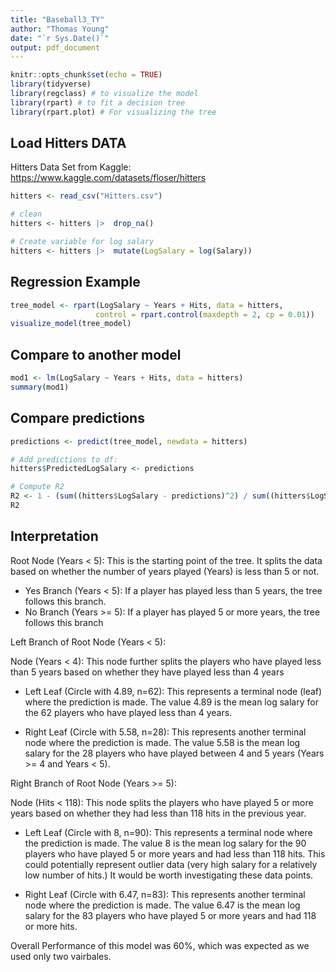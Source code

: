 ```yaml
---
title: "Baseball3_TY"
author: "Thomas Young"
date: "`r Sys.Date()`"
output: pdf_document
---
```


```r
knitr::opts_chunk$set(echo = TRUE)
library(tidyverse)
library(regclass) # to visualize the model
library(rpart) # to fit a decision tree
library(rpart.plot) # For visualizing the tree
```

## Load Hitters DATA

Hitters Data Set from Kaggle: <https://www.kaggle.com/datasets/floser/hitters>

```r
hitters <- read_csv("Hitters.csv")

# clean
hitters <- hitters |>  drop_na()

# Create variable for log salary 
hitters <- hitters |>  mutate(LogSalary = log(Salary))
```

## Regression Example

```r
tree_model <- rpart(LogSalary ~ Years + Hits, data = hitters, 
                   control = rpart.control(maxdepth = 2, cp = 0.01)) 
visualize_model(tree_model)
```

## Compare to another model

```r
mod1 <- lm(LogSalary ~ Years + Hits, data = hitters)
summary(mod1)
```

## Compare predictions

```r
predictions <- predict(tree_model, newdata = hitters) 

# Add predictions to df:
hitters$PredictedLogSalary <- predictions

# Compute R2
R2 <- 1 - (sum((hitters$LogSalary - predictions)^2) / sum((hitters$LogSalary - mean(hitters$LogSalary))^2))
R2
```

## Interpretation

Root Node (Years < 5): This is the starting point of the tree. It splits the data based on whether the number of years played (Years) is less than 5 or not.

- Yes Branch (Years < 5): If a player has played less than 5 years, the tree follows this branch.
- No Branch (Years >= 5): If a player has played 5 or more years, the tree follows this branch

Left Branch of Root Node (Years < 5):

Node (Years < 4): This node further splits the players who have played less than 5 years based on whether they have played less than 4 years

- Left Leaf (Circle with 4.89, n=62): This represents a terminal node (leaf) where the prediction is made. The value 4.89 is the mean log salary for the 62 players who have played less than 4 years.

- Right Leaf (Circle with 5.58, n=28): This represents another terminal node where the prediction is made. The value 5.58 is the mean log salary for the 28 players who have played between 4 and 5 years (Years >= 4 and Years < 5).

Right Branch of Root Node (Years >= 5):

Node (Hits < 118): This node splits the players who have played 5 or more years based on whether they had less than 118 hits in the previous year.

- Left Leaf (Circle with 8, n=90): This represents a terminal node where the prediction is made. The value 8 is the mean log salary for the 90 players who have played 5 or more years and had less than 118 hits. This could potentially represent outlier data (very high salary for a relatively low number of hits.) It would be worth investigating these data points.

- Right Leaf (Circle with 6.47, n=83): This represents another terminal node where the prediction is made. The value 6.47 is the mean log salary for the 83 players who have played 5 or more years and had 118 or more hits.

Overall Performance of this model was 60%, which was expected as we used only two vairbales.
